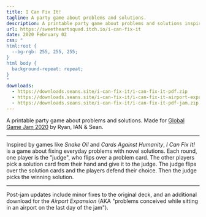 ```yaml
---
title: I Can Fix It!
tagline: A party game about problems and solutions.
description: A printable party game about problems and solutions inspired by games like Snake Oil and Cards Against Humanity.
url: https://sweetheartsquad.itch.io/i-can-fix-it
date: 2020 February 02
css: "
html:root {
  --bg-rgb: 255, 255, 255;
}
html body {
  background-repeat: repeat;
}
"
downloads:
  - https://downloads.seans.site/i-can-fix-it/i-can-fix-it-pdf.zip
  - https://downloads.seans.site/i-can-fix-it/i-can-fix-it-airport-expansion-pdf.zip
  - https://downloads.seans.site/i-can-fix-it/i-can-fix-it-pdf-jam.zip
---
```


A printable party game about problems and solutions. Made for [Global Game Jam 2020](https://globalgamejam.org/2020/games/i-can-fix-5) by Ryan, IAN & Sean.

---

Inspired by games like *Snake Oil* and *Cards Against Humanity*, *I Can Fix It!* is a game about fixing everyday problems with novel solutions. Each round, one player is the "judge", who flips over a problem card. The other players pick a solution card from their hand and give it to the judge. The judge flips over the solution cards and the players defend their choice. Then the judge picks the winning solution.

---

Post-jam updates include minor fixes to the original deck, and an additional download for the *Airport Expansion* (AKA "problems conceived while sitting in an airport on the last day of the jam").
